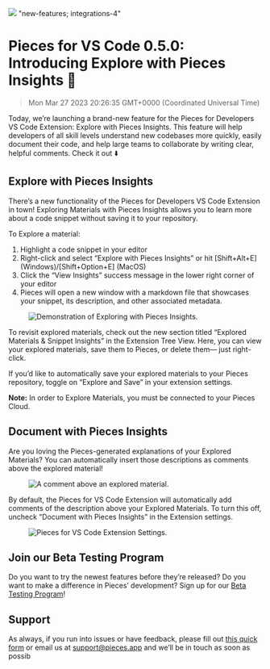 ![](https://uploads-ssl.webflow.com/6143afec68f555387049efb3/6400cf1ead44505da0f74d3c_vs-code-050_e365a1e7f403146e054362c60ce8d7cf_2000.jpeg)
"new-features; integrations-4"
# Pieces for VS Code 0.5.0: Introducing Explore with Pieces Insights 👀
> Mon Mar 27 2023 20:26:35 GMT+0000 (Coordinated Universal Time)
<p>Today, we’re launching a brand-new feature for the Pieces for Developers VS Code Extension: Explore with Pieces Insights. This feature will help developers of all skill levels understand new codebases more quickly, easily document their code, and help large teams to collaborate by writing clear, helpful comments. Check it out ⬇️</p><h2 id="e25mm">Explore with Pieces Insights</h2><p>There’s a new functionality of the Pieces for Developers VS Code Extension in town! Exploring Materials with Pieces Insights allows you to learn more about a code snippet without saving it to your repository.</p><p>To Explore a material:</p><ol type="1"><li>Highlight a code snippet in your editor</li><li>Right-click and select “Explore with Pieces Insights” or hit [Shift+Alt+E] (Windows)/[Shift+Option+E] (MacOS)</li><li>Click the “View Insights” success message in the lower right corner of your editor</li><li>Pieces will open a new window with a markdown file that showcases your snippet, its description, and other associated metadata.</li></ol><figure class="w-richtext-figure-type-image w-richtext-align-center" data-rt-type="image" data-rt-align="center"><div><img alt="Demonstration of Exploring with Pieces Insights." src="https://uploads-ssl.webflow.com/6143afec68f555387049efb3/6400cf1fad44501991f74e2c_explore-snippet_6ab1156e4fe59cbc376d1ddd20502b9c.gif" /></div></figure><p>To revisit explored materials, check out the new section titled “Explored Materials &amp; Snippet Insights” in the Extension Tree View. Here, you can view your explored materials, save them to Pieces, or delete them— just right-click.</p><p>If you’d like to automatically save your explored materials to your Pieces repository, toggle on “Explore and Save” in your extension settings.</p><p><strong>Note:</strong> In order to Explore Materials, you must be connected to your Pieces Cloud.</p><h2 id="b2b4r">Document with Pieces Insights</h2><p>Are you loving the Pieces-generated explanations of your Explored Materials? You can automatically insert those descriptions as comments above the explored material!</p><figure class="w-richtext-figure-type-image w-richtext-align-center" data-rt-type="image" data-rt-align="center"><div><img alt="A comment above an explored material." src="https://uploads-ssl.webflow.com/6143afec68f555387049efb3/6400cf1fad44507217f74e13_description_c096f45db7a985d557412585fb5c2528_800.jpeg" /></div></figure><p>By default, the Pieces for VS Code Extension will automatically add comments of the description above your Explored Materials. To turn this off, uncheck “Document with Pieces Insights” in the Extension settings.</p><figure class="w-richtext-figure-type-image w-richtext-align-center" data-rt-type="image" data-rt-align="center"><div><img alt="Pieces for VS Code Extension Settings." src="https://uploads-ssl.webflow.com/6143afec68f555387049efb3/6400cf1fad44506e6ff74e12_insert-description_a9cfaebae1ec53665bc3744d3fac818c_800.jpeg" /></div></figure><h2 id="55osa">Join our Beta Testing Program</h2><p>Do you want to try the newest features before they’re released? Do you want to make a difference in Pieces’ development? Sign up for our <a href="https://getpieces.typeform.com/to/XGGlUqEI" target="_blank" rel="noopener noreferrer">Beta Testing Program</a>!</p><h2 id="7mpp3">Support</h2><p>As always, if you run into issues or have feedback, please fill out <a href="https://getpieces.typeform.com/to/mCjBSIjF" target="_blank" rel="noopener noreferrer">this quick form</a> or email us at <a href="mailto:support@pieces.app" target="_blank" rel="noopener noreferrer">support@pieces.app</a> and we’ll be in touch as soon as possib
